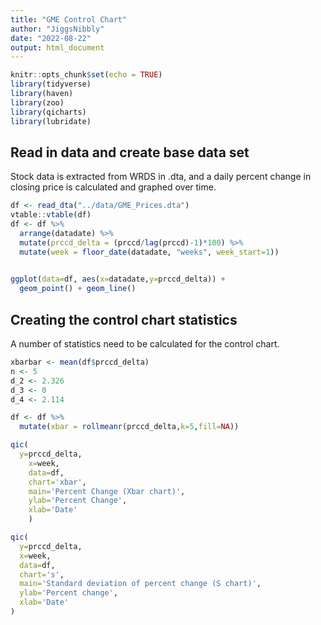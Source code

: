 ```yaml
---
title: "GME Control Chart"
author: "JiggsNibbly"
date: "2022-08-22"
output: html_document
---
```


```r
knitr::opts_chunk$set(echo = TRUE)
library(tidyverse)
library(haven)
library(zoo)
library(qicharts)
library(lubridate)
```

## Read in data and create base data set

Stock data is extracted from WRDS in .dta, and a daily percent change in closing price is
calculated and graphed over time.

```r
df <- read_dta("../data/GME_Prices.dta")
vtable::vtable(df)
df <- df %>%
  arrange(datadate) %>%
  mutate(prccd_delta = (prccd/lag(prccd)-1)*100) %>%
  mutate(week = floor_date(datadate, "weeks", week_start=1))
  

ggplot(data=df, aes(x=datadate,y=prccd_delta)) +
  geom_point() + geom_line()
```

## Creating the control chart statistics

A number of statistics need to be calculated for the control chart.

```r
xbarbar <- mean(df$prccd_delta)
n <- 5
d_2 <- 2.326
d_3 <- 0
d_4 <- 2.114

df <- df %>%
  mutate(xbar = rollmeanr(prccd_delta,k=5,fill=NA))

qic(
  y=prccd_delta,
    x=week,
    data=df,
    chart='xbar',
    main='Percent Change (Xbar chart)',
    ylab='Percent Change',
    xlab='Date'
    )

qic(
  y=prccd_delta,
  x=week,
  data=df,
  chart='s',
  main='Standard deviation of percent change (S chart)',
  ylab='Percent change',
  xlab='Date'
)
```

